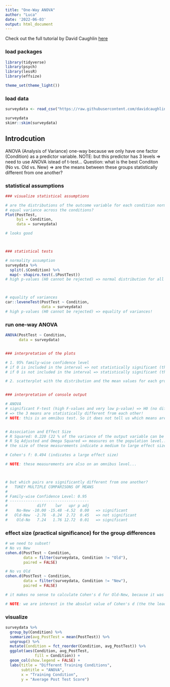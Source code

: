 ```yaml
---
title: "One-Way ANOVA"
author: "Luca"
date: '2022-06-03'
output: html_document
---
```


Check out the full tutorial by David Caughlin [here](https://www.youtube.com/watch?v=yoPGwvUzjgQ&list=PLKkRkURCtPjCJOZHskCoyJCPb8wMDs2CW&index=23)


### load packages

```r
library(tidyverse)
library(psych)
library(lessR)
library(effsize)

theme_set(theme_light())
```

### load data

```r
surveydata <- read_csv("https://raw.githubusercontent.com/davidcaughlin/R-Tutorial-Data-Files/master/TrainingEvaluation_ThreeGroupPost.csv")

surveydata
skimr::skim(surveydata)
```


## Introdcution

ANOVA (Analysis of Variance)
one-way because we only have one factor (Condition) as a predictor variable.
NOTE: but this predictor has 3 levels => need to use ANOVA istead of t-test...
Question: what is the best Conditon (No vs. Old vs. New) => are the means between these groups statistically different from one another?


### statistical assumptions

```r
### visualize statistical assumptions

# are the distributions of the outcome variable for each condition normally distributed?
# equal variance across the conditions?
Plot(PostTest,
     by1 = Condition,
     data = surveydata)

# looks good



### statistical tests

# normality assumption
surveydata %>% 
  split(.$Condition) %>% 
  map(~ shapiro.test(.$PostTest))
# high p-values (H0 cannot be rejected) => normal distribution for all Conditions!



# equality of variances
car::leveneTest(PostTest ~ Condition,
                data = surveydata)
# high p-values (H0 cannot be rejected) => equality of variances!
```



### run one-way ANOVA

```r
ANOVA(PostTest ~ Condition,
      data = surveydata)


### interpretation of the plots

# 1. 95% family-wise confidence level
# if 0 is included in the interval => not statistically significant (the difference between Old and New is not statistically significant)
# if 0 is not included in the interval => statistically significant (the differences between No and New AND Old and No is statistically significant)

# 2. scatterplot with the distribution and the mean values for each group (Condition)


### interpretation of console output

# ANOVA
# significant F-test (high F-values and very low p-value) => H0 (no differences in means) can be rejected!
# => the 3 means are statistically different from each other!
# NOTE: this is an omnibus test. So it does not tell us which means are different! It just states that statistically significant differences exist.


# Association and Effect Size
# R Squared: 0.220 (22 % of the variance of the output variable can be explained by Condition)
# R Sq Adjusted and Omega Squared => measures on the population level...
# the size of these measurements indicate a medium to large effect size

# Cohen's f: 0.494 (indicates a large effect size)

# NOTE: these measurements are also on an omnibus level...



# but which pairs are significantly different from one another?
#   TUKEY MULTIPLE COMPARISONS OF MEANS 
# 
# Family-wise Confidence Level: 0.95 
# ----------------------------------- 
#             diff    lwr   upr p adj 
#    No-New -10.00 -15.48 -4.52  0.00   => significant
#   Old-New  -2.76  -8.24  2.72  0.45   => not significant
#    Old-No   7.24   1.76 12.72  0.01   => significant
```


### effect size (practical significance) for the group differences

```r

# we need to subset!
# No vs New
cohen.d(PostTest ~ Condition,
        data = filter(surveydata, Condition != "Old"),
        paired = FALSE)

# No vs Old
cohen.d(PostTest ~ Condition,
        data = filter(surveydata, Condition != "New"),
        paired = FALSE)

# it makes no sense to calculate Cohen's d for Old-New, because it was not significant!

# NOTE: we are interest in the absolut value of Cohen's d (the the leading signs do not matter, they are arbitrary)
```


### visualize

```r
surveydata %>% 
  group_by(Condition) %>% 
  summarize(avg_PostTest = mean(PostTest)) %>% 
  ungroup() %>% 
  mutate(Condition = fct_reorder(Condition, avg_PostTest)) %>% 
  ggplot(aes(Condition, avg_PostTest,
             fill = Condition)) + 
  geom_col(show.legend = FALSE) + 
  labs(title = "Different Training Conditions",
       subtitle = "ANOVA",
       x = "Training Condition",
       y = "Average Post Test Score")
```

